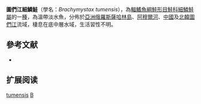 {{NoteTA|G1=LS}}
{{Speciesbox
| name = 圖們江細鱗鮭
| status = NE
| status_system = IUCN3.1
| image = 
| image_width = 250px
| genus = Brachymystax
| species = tumensis
| authority = {{le|Mori|Tamezo Mori}}, 1930
| synonyms = 
}}

'''圖們江細鱗鮭'''（學名：''Brachymystax tumensis''），為[[輻鰭魚綱|輻鰭魚綱]][[鮭形目|鮭形目]][[鮭科|鮭科]][[細鱗鮭屬|細鱗鮭屬]]的一[[種|種]]，為溫帶淡水魚，分佈於[[亞洲|亞洲]][[俄羅斯|俄羅斯]][[薩哈林島|薩哈林島]]、[[阿穆爾河|阿穆爾河]]、[[中國|中國]]及[[北韓|北韓]][[圖們江|圖們江]]流域，棲息在底中層水域，生活習性不明。

==參考文献==
*{{FishBase_species|genus=Brachymystax|species=tumensis|year=2015|month=10}}

== 扩展阅读 ==
{{refbegin}}
{{wikispecies-inline|Brachymystax tumensis|圖們江細鱗鮭}}
{{refend}}
{{salmon}}
{{Taxonbar}}
[[Category:细鳞鲑属|tumensis]]
[[Category:1930年描述的魚類|B]]